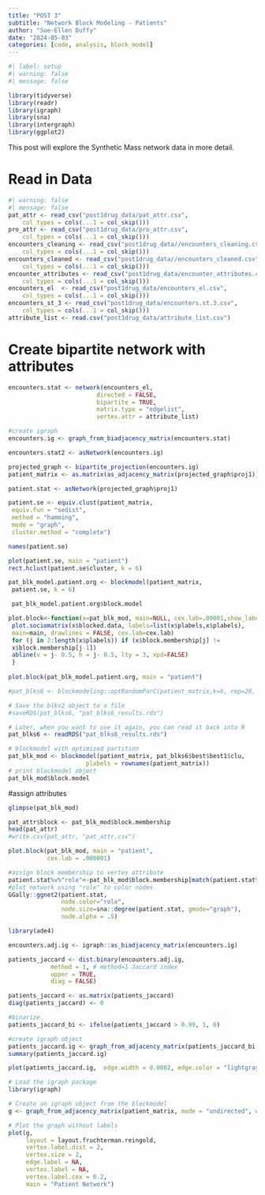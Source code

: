 ```yaml
---
title: "POST 3"
subtitle: "Network Block Modeling - Patients"
author: "Sue-Ellen Duffy"
date: "2024-05-03"
categories: [code, analysis, block_model]
---
```


```r
#| label: setup
#| warning: false
#| message: false

library(tidyverse)
library(readr)
library(igraph)
library(sna)
library(intergraph)
library(ggplot2)
```

This post will explore the Synthetic Mass network data in more detail.

# Read in Data

```r
#| warning: false
#| message: false
pat_attr <- read_csv("post1drug_data/pat_attr.csv", 
    col_types = cols(...1 = col_skip()))
pro_attr <- read_csv("post1drug_data/pro_attr.csv", 
    col_types = cols(...1 = col_skip()))
encounters_cleaning <- read_csv("post1drug_data//encounters_cleaning.csv", 
    col_types = cols(...1 = col_skip()))
encounters_cleaned <- read_csv("post1drug_data//encounters_cleaned.csv", 
    col_types = cols(...1 = col_skip()))
encounter_attributes <- read_csv("post1drug_data/encounter_attributes.csv", 
    col_types = cols(...1 = col_skip()))
encounters_el  <- read_csv("post1drug_data/encounters_el.csv", 
    col_types = cols(...1 = col_skip()))
encounters_st_3 <- read_csv("post1drug_data/encounters.st.3.csv", 
    col_types = cols(...1 = col_skip()))
attribute_list <- read.csv("post1drug_data/attribute_list.csv")
```

# Create bipartite network with attributes

```r
encounters.stat <- network(encounters_el,
                         directed = FALSE,
                         bipartite = TRUE,
                         matrix.type = "edgelist",
                         vertex.attr = attribute_list)
```

```r
#create igraph
encounters.ig <- graph_from_biadjacency_matrix(encounters.stat)
```

```r
encounters.stat2 <- asNetwork(encounters.ig)
```

```r
projected_graph <- bipartite_projection(encounters.ig)
patient_matrix <- as.matrix(as_adjacency_matrix(projected_graph$proj1))

patient.stat <- asNetwork(projected_graph$proj1)

patient.se <- equiv.clust(patient_matrix,
 equiv.fun = "sedist",
 method = "hamming",
 mode = "graph",
 cluster.method = "complete")

names(patient.se)
```

```r

plot(patient.se, main = "patient")
rect.hclust(patient.se$cluster, k = 6)
```

```r
pat_blk_model.patient.org <- blockmodel(patient_matrix,
 patient.se, k = 6)
```

```r
 pat_blk_model.patient.org$block.model
```

```r
plot.block<-function(x=pat_blk_mod, main=NULL, cex.lab=.00001,show_labels = FALSE){
 plot.sociomatrix(x$blocked.data, labels=list(x$plabels,x$plabels),
 main=main, drawlines = FALSE, cex.lab=cex.lab)
 for (j in 2:length(x$plabels)) if (x$block.membership[j] !=
 x$block.membership[j-1])
 abline(v = j- 0.5, h = j- 0.5, lty = 3, xpd=FALSE)
 }
 
plot.block(pat_blk_model.patient.org, main = "patient")
```

```r
#pat_blks6 <- blockmodeling::optRandomParC(patient_matrix,k=6, rep=20, approaches="ss", blocks="com")
```

```r
# Save the blks2 object to a file
#saveRDS(pat_blks6, "pat_blks6_results.rds")

# Later, when you want to use it again, you can read it back into R
pat_blks6 <- readRDS("pat_blks6_results.rds")
```

```r
# blockmodel with optimized partition
pat_blk_mod <- blockmodel(patient_matrix, pat_blks6$best$best1$clu,
                      plabels = rownames(patient_matrix))
# print blockmodel object
pat_blk_mod$block.model
```

#assign attributes

```r
glimpse(pat_blk_mod)
```

```r
pat_attr$block <- pat_blk_mod$block.membership
head(pat_attr)
#write.csv(pat_attr, "pat_attr.csv")

```

```r
plot.block(pat_blk_mod, main = "patient",
           cex.lab = .000001)
```

```r
#assign block membership to vertex attribute
patient.stat%v%"role"<-pat_blk_mod$block.membership[match(patient.stat%v%"vertex.names",pat_blk_mod$plabels)]
#plot network using "role" to color nodes
GGally::ggnet2(patient.stat,
               node.color="role", 
               node.size=sna::degree(patient.stat, gmode="graph"),
               node.alpha = .5)
```

```r
library(ade4)
```

```r
encounters.adj.ig <- igraph::as_biadjacency_matrix(encounters.ig)

patients_jaccard <- dist.binary(encounters.adj.ig,
            method = 1, # method=1 Jaccard index
            upper = TRUE,
            diag = FALSE)

patients_jaccard <- as.matrix(patients_jaccard)
diag(patients_jaccard) <- 0

```

```r
#binarize
patients_jaccard_bi <- ifelse(patients_jaccard > 0.99, 1, 0)
```

```r
#create igraph object
patients_jaccard.ig <- graph_from_adjacency_matrix(patients_jaccard_bi, mode = "undirected")
summary(patients_jaccard.ig)
```

```r
plot(patients_jaccard.ig,  edge.width = 0.0002, edge.color = "lightgray",  vertex.size = 2, vertex.label = NA)
```

```r
# Load the igraph package
library(igraph)

# Create an igraph object from the blockmodel
g <- graph_from_adjacency_matrix(patient_matrix, mode = "undirected", weighted = FALSE)

# Plot the graph without labels
plot(g,      
     layout = layout.fruchterman.reingold, 
     vertex.label.dist = 2, 
     vertex.size = 2, 
     edge.label = NA,
     vertex.label = NA,
     vertex.label.cex = 0.2, 
     main = "Patient Network")
```
